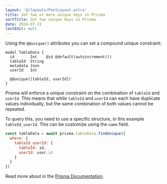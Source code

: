 ```yaml
---
layout: '@/layouts/PostLayout.astro'
title: Set two or more unique keys in Prisma
sortTitle: Set two unique keys in Prisma
date: 2024-07-22
lastEdit: null
---
```



Using the `@@unique()` attributes you can set a compound unique constraint.

```prisma
model TableData {
  id       Int    @id @default(autoincrement())
  tableId  String
  metadata Json
  userId   Int

  @@unique([tableId, userId])
}
```

Prisma will enforce a unique constraint on the combination of `tableId` and `userId`. This means that while `tableId` and `userId` can each have duplicate values individually, but the same combination of both values cannot be repeated.

To query this, you need to use a specific structure, in this example `tableId_userId`. This can be customize using the `name` field.

```javascript
const tableData = await prisma.tableData.findUnique({
  where: {
    tableId_userId: {
      tableId: id,
      userId: user.id
    }
  }
})
```

Read more about in the [Prisma Documentation](https://www.prisma.io/docs/orm/prisma-client/special-fields-and-types/working-with-composite-ids-and-constraints).
